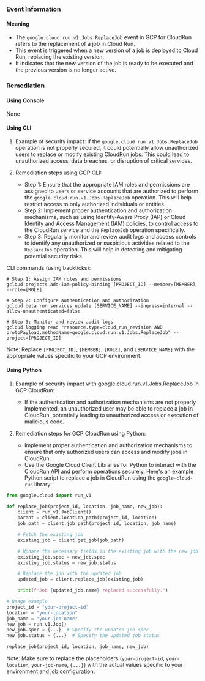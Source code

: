 
### Event Information

#### Meaning

- The `google.cloud.run.v1.Jobs.ReplaceJob` event in GCP for CloudRun refers to the replacement of a job in Cloud Run.
- This event is triggered when a new version of a job is deployed to Cloud Run, replacing the existing version.
- It indicates that the new version of the job is ready to be executed and the previous version is no longer active.

### Remediation

#### Using Console

None

#### Using CLI

1. Example of security impact: If the `google.cloud.run.v1.Jobs.ReplaceJob` operation is not properly secured, it could potentially allow unauthorized users to replace or modify existing CloudRun jobs. This could lead to unauthorized access, data breaches, or disruption of critical services.

2. Remediation steps using GCP CLI:
   - Step 1: Ensure that the appropriate IAM roles and permissions are assigned to users or service accounts that are authorized to perform the `google.cloud.run.v1.Jobs.ReplaceJob` operation. This will help restrict access to only authorized individuals or entities.
   - Step 2: Implement proper authentication and authorization mechanisms, such as using Identity-Aware Proxy (IAP) or Cloud Identity and Access Management (IAM) policies, to control access to the CloudRun service and the `ReplaceJob` operation specifically.
   - Step 3: Regularly monitor and review audit logs and access controls to identify any unauthorized or suspicious activities related to the `ReplaceJob` operation. This will help in detecting and mitigating potential security risks.

CLI commands (using backticks):
```
# Step 1: Assign IAM roles and permissions
gcloud projects add-iam-policy-binding [PROJECT_ID] --member=[MEMBER] --role=[ROLE]

# Step 2: Configure authentication and authorization
gcloud beta run services update [SERVICE_NAME] --ingress=internal --allow-unauthenticated=false

# Step 3: Monitor and review audit logs
gcloud logging read "resource.type=cloud_run_revision AND protoPayload.methodName=google.cloud.run.v1.Jobs.ReplaceJob" --project=[PROJECT_ID]
```

Note: Replace `[PROJECT_ID]`, `[MEMBER]`, `[ROLE]`, and `[SERVICE_NAME]` with the appropriate values specific to your GCP environment.

#### Using Python

1. Example of security impact with google.cloud.run.v1.Jobs.ReplaceJob in GCP CloudRun:
   - If the authentication and authorization mechanisms are not properly implemented, an unauthorized user may be able to replace a job in CloudRun, potentially leading to unauthorized access or execution of malicious code.

2. Remediation steps for GCP CloudRun using Python:
   - Implement proper authentication and authorization mechanisms to ensure that only authorized users can access and modify jobs in CloudRun.
   - Use the Google Cloud Client Libraries for Python to interact with the CloudRun API and perform operations securely. Here's an example Python script to replace a job in CloudRun using the `google-cloud-run` library:

```python
from google.cloud import run_v1

def replace_job(project_id, location, job_name, new_job):
    client = run_v1.JobClient()
    parent = client.location_path(project_id, location)
    job_path = client.job_path(project_id, location, job_name)

    # Fetch the existing job
    existing_job = client.get_job(job_path)

    # Update the necessary fields in the existing job with the new job details
    existing_job.spec = new_job.spec
    existing_job.status = new_job.status

    # Replace the job with the updated job
    updated_job = client.replace_job(existing_job)

    print(f"Job {updated_job.name} replaced successfully.")

# Usage example
project_id = "your-project-id"
location = "your-location"
job_name = "your-job-name"
new_job = run_v1.Job()
new_job.spec = {...}  # Specify the updated job spec
new_job.status = {...}  # Specify the updated job status

replace_job(project_id, location, job_name, new_job)
```

Note: Make sure to replace the placeholders (`your-project-id`, `your-location`, `your-job-name`, `{...}`) with the actual values specific to your environment and job configuration.

